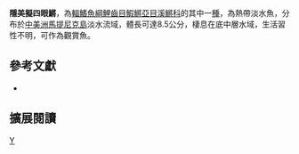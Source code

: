 {{Speciesbox 
| taxon = Anablepsoides cryptocallus
| status = NE
| status_system = IUCN3.1
| authority =  [[Seegers|Seegers]], 1980
| synonyms = *''Rivulus cryptocallus,Seegers, 1980''
*''Rivulus cryptocalus,Seegers, 1980''
}}
'''隱美擬四眼鱂'''，為[[輻鰭魚綱|輻鰭魚綱]][[鯉齒目|鯉齒目]][[鰕鱂亞目|鰕鱂亞目]][[溪鱂科|溪鱂科]]的其中一[[種|種]]，為熱帶淡水魚，分布於[[中美洲|中美洲]][[馬提尼克島|馬提尼克島]]淡水流域，體長可達8.5公分，棲息在底中層水域，生活習性不明，可作為觀賞魚。
== 參考文獻 ==
*{{FishBase_species|genus=Anablepsoides|species=cryptocallus|year=2014|month=8}}

== 擴展閱讀 ==
{{refbegin}}
{{wikispecies-inline|Anablepsoides cryptocallus|隱美擬四眼鱂}}
{{refend}}
{{Taxonbar|from=Q5522146}}

[[Category:擬四眼鱂屬|Y]]


{{魚類小作品}}